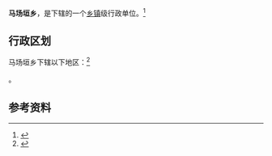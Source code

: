 {{中国乡级行政区|63/21/22/200/000}}

'''马场垣乡'''，是{{PRC admin/fullname|63/21/22/200/000|3}}下辖的一个[[乡镇|乡镇]]级行政单位。<ref>{{PRC admin/ref sgc|{{PRC admin/parent|63/21/22/200/000}}}}</ref>

== 行政区划 ==

马场垣乡下辖以下地区：<ref>{{PRC admin/ref sgc|63/21/22/200/000}}</ref>

{{PRC admin/children|63/21/22/200/000}}。

== 参考资料 ==

{{reflist}}

{{行政区划小作品}}
{{PRC admin/navcat|63/21/22/200/000}}